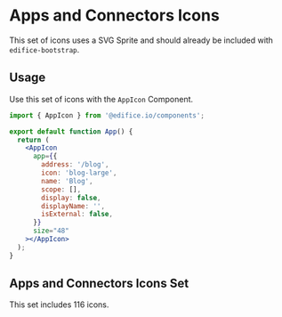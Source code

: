 
<Meta title="Icons/Apps and Connectors" />

# Apps and Connectors Icons

This set of icons uses a SVG Sprite and should already be included with `edifice-bootstrap`.

## Usage

Use this set of icons with the `AppIcon` Component.

```jsx
import { AppIcon } from '@edifice.io/components';

export default function App() {
  return (
    <AppIcon
      app={{
        address: '/blog',
        icon: 'blog-large',
        name: 'Blog',
        scope: [],
        display: false,
        displayName: '',
        isExternal: false,
      }}
      size="48"
    ></AppIcon>
  );
}
```

## Apps and Connectors Icons Set

This set includes 116 icons.

<SvgIcon />
